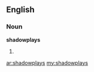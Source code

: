 ==English==

===Noun===
'''shadowplays'''

# {{plural of|[[shadowplay]]}}

[[ar:shadowplays]]
[[my:shadowplays]]